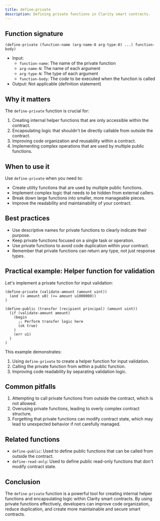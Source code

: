 ```yaml
---
title: define-private
description: Defining private functions in Clarity smart contracts.
---
```


## Function signature

```clarity
(define-private (function-name (arg-name-0 arg-type-0) ...) function-body)
```

- Input: 
  - `function-name`: The name of the private function
  - `arg-name-N`: The name of each argument
  - `arg-type-N`: The type of each argument
  - `function-body`: The code to be executed when the function is called
- Output: Not applicable (definition statement)

## Why it matters

The `define-private` function is crucial for:

1. Creating internal helper functions that are only accessible within the contract.
2. Encapsulating logic that shouldn't be directly callable from outside the contract.
3. Improving code organization and reusability within a contract.
4. Implementing complex operations that are used by multiple public functions.

## When to use it

Use `define-private` when you need to:

- Create utility functions that are used by multiple public functions.
- Implement complex logic that needs to be hidden from external callers.
- Break down large functions into smaller, more manageable pieces.
- Improve the readability and maintainability of your contract.

## Best practices

- Use descriptive names for private functions to clearly indicate their purpose.
- Keep private functions focused on a single task or operation.
- Use private functions to avoid code duplication within your contract.
- Remember that private functions can return any type, not just response types.

## Practical example: Helper function for validation

Let's implement a private function for input validation:

```clarity
(define-private (validate-amount (amount uint))
  (and (> amount u0) (<= amount u1000000))
)

(define-public (transfer (recipient principal) (amount uint))
  (if (validate-amount amount)
    (begin
      ;; Perform transfer logic here
      (ok true)
    )
    (err u1)
  )
)
```

This example demonstrates:
1. Using `define-private` to create a helper function for input validation.
2. Calling the private function from within a public function.
3. Improving code readability by separating validation logic.

## Common pitfalls

1. Attempting to call private functions from outside the contract, which is not allowed.
2. Overusing private functions, leading to overly complex contract structure.
3. Forgetting that private functions can modify contract state, which may lead to unexpected behavior if not carefully managed.

## Related functions

- `define-public`: Used to define public functions that can be called from outside the contract.
- `define-read-only`: Used to define public read-only functions that don't modify contract state.

## Conclusion

The `define-private` function is a powerful tool for creating internal helper functions and encapsulating logic within Clarity smart contracts. By using private functions effectively, developers can improve code organization, reduce duplication, and create more maintainable and secure smart contracts.
